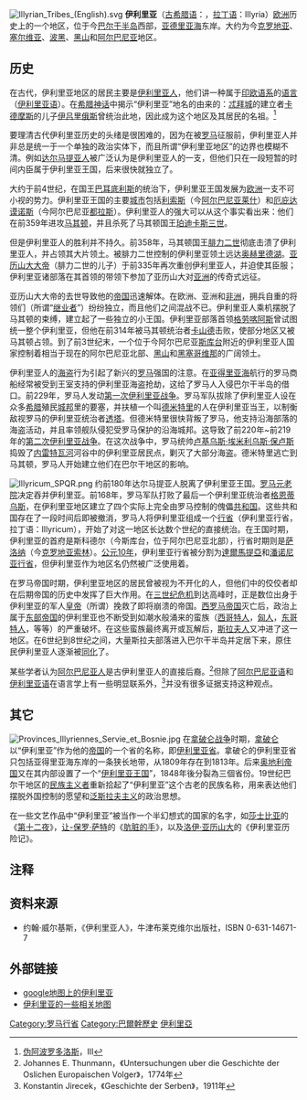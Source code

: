 {{noteTA
|1=zh-tw:蒙特內哥羅;zh-hans:黑山;
|2=zh-tw:赫塞哥維納;zh-hans:黑塞哥维那;
|3=zh-cn:让-保罗·萨特; zh-tw:尚-保羅·沙特; zh-hk:尚-保羅·薩特;
}}
[[File:Illyrian_Tribes_(English).svg|thumb]]
'''伊利里亚'''（[[古希腊语|古希腊语]]：{{polytonic|Ἰλλυρία}}，[[拉丁语|拉丁语]]：Illyria）[[欧洲|欧洲]]历史上的一个地区，位于今[[巴尔干半岛|巴尔干半岛]]西部，[[亚德里亚海|亚德里亚海]]东岸。大约为今[[克罗地亚|克罗地亚]]、[[塞尔维亚|塞尔维亚]]、[[波黑|波黑]]、[[黑山|黑山]]和[[阿尔巴尼亚|阿尔巴尼亚]]地区。

==历史==
在古代，伊利里亚地区的居民主要是[[伊利里亚人|伊利里亚人]]，他们讲一种属于[[印欧语系|印欧语系]]的[[语言|语言]]（[[伊利里亚语|伊利里亚语]]）。在[[希腊神话|希腊神话]]中揭示“伊利里亚”地名的由来的：[[底比斯_(希腊)|忒拜城]]的建立者[[卡德摩斯|卡德摩斯]]的儿子[[伊吕里俄斯|伊吕里俄斯]]曾统治此地，因此成为这个地区及其居民的名祖。<ref> [[伪阿波罗多洛斯|伪阿波罗多洛斯]]，III</ref>  

要理清古代伊利里亚历史的头绪是很困难的，因为在被[[罗马共和国|罗马]]征服前，伊利里亚人并非总是统一于一个单独的政治实体下，而且所谓“伊利里亚地区”的边界也模糊不清。例如[[达尔马提亚人|达尔马提亚人]]被广泛认为是伊利里亚人的一支，但他们只在一段短暂的时间内臣属于伊利里亚王国，后来很快就独立了。

大约于前4世纪，在国王[[巴耳底利斯|巴耳底利斯]]的统治下，伊利里亚王国发展为[[欧洲|欧洲]]一支不可小视的势力。伊利里亚王国的主要[[城市|城市]]包括[[利索斯|利索斯]]（今[[阿尔巴尼亚|阿尔巴尼亚]][[莱什|莱什]]）和[[厄庇达谟诺斯|厄庇达谟诺斯]]（今阿尔巴尼亚[[都拉斯|都拉斯]]）。伊利里亚人的强大可以从这个事实看出来：他们在前359年进攻[[马其顿|马其顿]]，并且杀死了马其顿国王[[珀迪卡斯三世|珀迪卡斯三世]]。

但是伊利里亚人的胜利并不持久。前358年，马其顿国王[[腓力二世_(马其顿)|腓力二世]]彻底击溃了伊利里亚人，并占领其大片领土。被腓力二世控制的伊利里亚领土远达[[奥赫里德湖|奥赫里德湖]]。[[亚历山大大帝|亚历山大大帝]]（腓力二世的儿子）于前335年再次重创伊利里亚人，并迫使其臣服；伊利里亚诸部落在其首领的带领下参加了亚历山大对[[亚洲|亚洲]]的传奇式远征。 

亚历山大大帝的去世导致他的[[帝国|帝国]]迅速解体。在欧洲、亚洲和[[非洲|非洲]]，拥兵自重的将领们（所谓“[[继业者|继业者]]”）纷纷独立，而且他们之间混战不已。伊利里亚人乘机摆脱了马其顿的束缚，建立起了一些独立的小王国。伊利里亚部落首领[[格劳喀阿斯|格劳喀阿斯]]曾试图统一整个伊利里亚，但他在前314年被马其顿统治者[[卡山德|卡山德]]击败，使部分地区又被马其顿占领。到了前3世纪末，一个位于今阿尔巴尼亚[[斯库台|斯库台]]附近的伊利里亚人国家控制着相当于现在的阿尔巴尼亚北部、[[黑山共和国|黑山]]和[[黑塞哥维那|黑塞哥维那]]的广阔领土。

伊利里亚人的[[海盗|海盗]]行为引起了新兴的[[罗马共和国|罗马]]强国的注意。在[[亚得里亚海|亚得里亚海]]航行的罗马商船经常被受到王室支持的伊利里亚海盗抢劫，这给了罗马人入侵巴尔干半岛的借口。前229年，罗马人发动[[第一次伊利里亚战争|第一次伊利里亚战争]]。罗马军队拔除了伊利里亚人设在众多[[希腊|希腊]]殖民[[城邦|城邦]]里的要塞，并扶植一个叫[[法罗斯的德米特里|德米特里]]的人在伊利里亚当王，以制衡敌视罗马的伊利里亚统治者[[透塔|透塔]]。但德米特里很快背叛了罗马，他支持沿海部落的海盗活动，并且率领舰队侵犯受罗马保护的沿海城邦。这导致了前220年~前219年的[[第二次伊利里亚战争|第二次伊利里亚战争]]。在这次战争中，罗马统帅[[卢基乌斯·埃米利乌斯·保卢斯_(前219年执政官)|卢基乌斯·埃米利乌斯·保卢斯]]捣毁了[[内雷特瓦河|内雷特瓦河]]河谷中的伊利里亚居民点，剿灭了大部分海盗。德米特里逃亡到马其顿，罗马人开始建立他们在巴尔干地区的影响。

[[File:Illyricum_SPQR.png|thumb]]
约前180年达尔马提亚人脱离了伊利里亚王国。[[罗马元老院|罗马元老院]]决定吞并伊利里亚。前168年，罗马军队打败了最后一个伊利里亚统治者[[格恩蒂乌斯|格恩蒂乌斯]]，在伊利里亚地区建立了四个实际上完全由罗马控制的傀儡[[共和国|共和国]]。这些共和国存在了一段时间后即被撤消，罗马人将伊利里亚组成一个[[罗马行省|行省]]（伊利里亚行省，拉丁语：Illyricum），开始了对这一地区长达数个世纪的直接统治。在王国时期，伊利里亚的首府是斯科德尔（今斯库台，位于阿尔巴尼亚北部），行省时期则是[[萨洛纳|萨洛纳]]（今[[克罗地亚|克罗地亚]][[索林|索林]]）。[[公元10年|公元10年]]，伊利里亚行省被分割为[[達爾馬提亞_(羅馬帝國行省)|達爾馬提亞]]和[[潘诺尼亚|潘诺尼亚行省]]，但伊利里亚作为地区名仍然被广泛使用着。

在罗马帝国时期，伊利里亚地区的居民曾被视为不开化的人，但他们中的佼佼者却在后期帝国的历史中发挥了巨大作用。在[[三世纪危机|三世纪危机]]到达高峰时，正是数位出身于伊利里亚的军人[[罗马皇帝|皇帝]]（所谓{{link-en|伊利里亚诸帝|Illyrian emperors}}）挽救了即将崩溃的帝国。[[西罗马帝国|西罗马帝国]]灭亡后，政治上属于[[东罗马帝国|东部帝国]]的伊利里亚也不断受到如潮水般涌来的蛮族（[[西哥特人|西哥特人]]，[[匈人|匈人]]，[[东哥特人|东哥特人]]，等等）的严重破坏。在这些蛮族最终离开或瓦解后，[[斯拉夫人|斯拉夫人]]又冲进了这一地区。在6世纪到8世纪之间，大量斯拉夫部落进入巴尔干半岛并定居下来，原住民伊利里亚人逐渐被[[同化|同化]]了。

某些学者认为[[阿尔巴尼亚人|阿尔巴尼亚人]]是古伊利里亚人的直接后裔。<ref>Johannes E. Thunmann，《Untersuchungen uber die Geschichte der Oslichen Europaischen Volger》，1774年</ref>但除了[[阿尔巴尼亚语|阿尔巴尼亚语]]和[[伊利里亚语|伊利里亚语]]在语言学上有一些明显联系外，<ref>Konstantin Jirecek，《Geschichte der Serben》，1911年</ref>并没有很多证据支持这种观点。

==其它==
[[File:Provinces_Illyriennes_Servie_et_Bosnie.jpg|thumb]]
在[[拿破仑战争|拿破仑战争]]时期，[[拿破仑|拿破仑]]以“伊利里亚”作为他的[[法兰西第一帝国|帝国]]的一个省的名称，即[[伊利里亚省|伊利里亚省]]。拿破仑的伊利里亚省只包括亚得里亚海东岸的一条狭长地带，从1809年存在到1813年。后来[[奥地利帝国|奥地利帝国]]又在其内部设置了一个“[[伊利里亚王国|伊利里亚王国]]”，1848年後分裂為三個省份。19世纪巴尔干地区的[[民族主义|民族主义者]]重新拾起了“伊利里亚”这个古老的民族名称，用来表达他们摆脱外国控制的愿望和[[泛斯拉夫主义|泛斯拉夫主义]]的政治思想。

在一些文艺作品中“伊利里亚”被当作一个半幻想式的国家的名字，如[[莎士比亚|莎士比亚]]的《[[第十二夜_(戏剧)|第十二夜]]》，[[让-保罗·萨特|让-保罗·萨特]]的《[[肮脏的手|肮脏的手]]》，以及[[洛伊·亚历山大|洛伊·亚历山大]]的《伊利里亚历险记》。

==注释==
{{Reflist}}

==资料来源==
*约翰·威尔基斯，《伊利里亚人》，牛津布莱克维尔出版社，ISBN 0-631-14671-7

==外部链接==
*[http://maps.google.com/maps?ll=41.483891,20.786133&spn=1.982043,3.522491&t=k google地图上的伊利里亚]
*[http://s151.photobucket.com/albums/s130/olvios300/Illyria/ 伊利里亚的一些相关地图]{{Wayback|url=http://s151.photobucket.com/albums/s130/olvios300/Illyria/ |date=20070908063134 }}

[[Category:罗马行省|Category:罗马行省]]
[[Category:巴爾幹歷史|Category:巴爾幹歷史]]
[[Category:伊利里亞|]]
